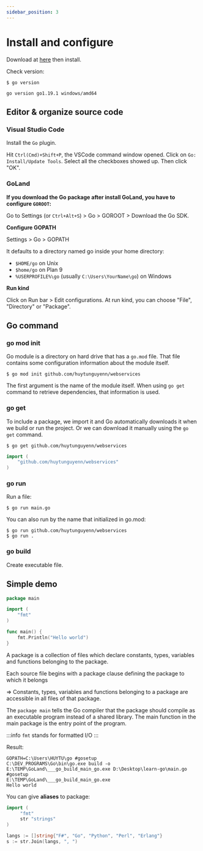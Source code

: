 ```yaml
---
sidebar_position: 3
---
```


# Install and configure

Download at [here](https://go.dev/dl) then install.

Check version:

```shell
$ go version

go version go1.19.1 windows/amd64
```

## Editor & organize source code

### Visual Studio Code

Install the `Go` plugin.

Hit `Ctrl(Cmd)+Shift+P`, the VSCode command window opened. Click on `Go: Install/Update Tools`. Select all the checkboxes showed up. Then click "OK".

### GoLand

**If you download the Go package after install GoLand, you have to configure `GOROOT`:**

Go to Settings (or `Ctrl+Alt+S`) > Go > GOROOT > Download the Go SDK.

**Configure GOPATH**

Settings > Go > GOPATH

It defaults to a directory named go inside your home directory:
- `$HOME/go` on Unix
- `$home/go` on Plan 9
- `%USERPROFILE%\go` (usually `C:\Users\YourName\go`) on Windows

**Run kind**

Click on Run bar > Edit configurations. At run kind, you can choose "File", "Directory" or "Package".

## Go command

### go mod init

Go module is a directory on hard drive that has a `go.mod` file. That file contains some configuration information about the module itself.

```shell
$ go mod init github.com/huytunguyenn/webservices
```

The first argument is the name of the module itself. When using `go get` command to retrieve dependencies, that information is used.

### go get

To include a package, we import it and Go automatically downloads it when we build or run the project. Or we can download it manually using the `go get` command.

```shell
$ go get github.com/huytunguyenn/webservices
```

```go
import (
    "github.com/huytunguyenn/webservices"
)
```

### go run

Run a file:

```shell
$ go run main.go
````

You can also run by the name that initialized in go.mod:

```shell
$ go run github.com/huytunguyenn/webservices
$ go run .
```

### go build

Create executable file.

## Simple demo

```go
package main

import (
	"fmt"
)

func main() {
	fmt.Println("Hello world")
}
```

A package is a collection of files which declare constants, types, variables and functions belonging to the package.

Each source file begins with a package clause defining the package to which it belongs

=> Constants, types, variables and functions belonging to a package are accessible in all files of that package.

The `package main` tells the Go compiler that the package should compile as an executable program instead of a shared library. The main function in the main package is the entry point of the program.

:::info
`fmt` stands for formatted I/O
:::

Result:

```shell
GOPATH=C:\Users\HUYTU\go #gosetup
C:\DEV_PROGRAMS\Go\bin\go.exe build -o E:\TEMP\GoLand\___go_build_main_go.exe D:\Desktop\learn-go\main.go #gosetup
E:\TEMP\GoLand\___go_build_main_go.exe
Hello world
```

You can give **aliases** to package:

```go
import (
     "fmt"
     str "strings"
)
```

```go
langs := []string{"F#", "Go", "Python", "Perl", "Erlang"}
s := str.Join(langs, ", ")
```
